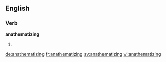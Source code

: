 ==English==

===Verb===
'''anathematizing'''

# {{present participle of|anathematize}}

[[de:anathematizing]]
[[fr:anathematizing]]
[[sv:anathematizing]]
[[vi:anathematizing]]